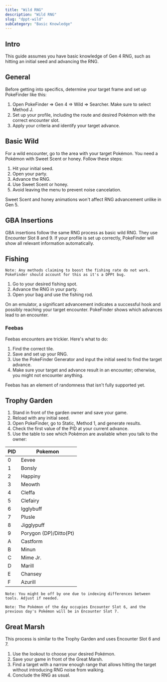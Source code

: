 ```yaml
---
title: "Wild RNG"
description: "Wild RNG"
slug: "dppt-wild"
subCategory: "Basic Knowledge"
---
```


## Intro

This guide assumes you have basic knowledge of Gen 4 RNG, such as hitting an initial seed and advancing the RNG.

## General

Before getting into specifics, determine your target frame and set up PokeFinder like this:

1. Open PokeFinder => Gen 4 => Wild => Searcher. Make sure to select Method J.
2. Set up your profile, including the route and desired Pokémon with the correct encounter slot.
3. Apply your criteria and identify your target advance.

## Basic Wild

For a wild encounter, go to the area with your target Pokémon. You need a Pokémon with Sweet Scent or honey. Follow these steps:

1. Hit your initial seed.
2. Open your party.
3. Advance the RNG.
4. Use Sweet Scent or honey.
5. Avoid leaving the menu to prevent noise cancelation.

Sweet Scent and honey animations won't affect RNG advancement unlike in Gen 5.

## GBA Insertions

GBA insertions follow the same RNG process as basic wild RNG. They use Encounter Slot 8 and 9. If your profile is set up correctly, PokeFinder will show all relevant information automatically.

## Fishing

```
Note: Any methods claiming to boost the fishing rate do not work. PokeFinder should account for this as it's a DPPt bug.
```

1. Go to your desired fishing spot.
2. Advance the RNG in your party.
3. Open your bag and use the fishing rod.

On an emulator, a significant advancement indicates a successful hook and possibly reaching your target encounter. PokeFinder shows which advances lead to an encounter.

### Feebas

Feebas encounters are trickier. Here's what to do:

1. Find the correct tile.
2. Save and set up your RNG.
3. Use the PokeFinder Generator and input the initial seed to find the target advance.
4. Make sure your target and advance result in an encounter; otherwise, you might not encounter anything.

Feebas has an element of randomness that isn't fully supported yet.

## Trophy Garden

1. Stand in front of the garden owner and save your game.
2. Reload with any initial seed.
3. Open PokeFinder, go to Static, Method 1, and generate results.
4. Check the first value of the PID at your current advance.
5. Use the table to see which Pokémon are available when you talk to the owner:

| PID | Pokemon                |
| :-- | ---------------------- |
| 0   | Eevee                  |
| 1   | Bonsly                 |
| 2   | Happiny                |
| 3   | Meowth                 |
| 4   | Cleffa                 |
| 5   | Clefairy               |
| 6   | Igglybuff              |
| 7   | Plusle                 |
| 8   | Jigglypuff             |
| 9   | Porygon (DP)/Ditto(Pt) |
| A   | Castform               |
| B   | Minun                  |
| C   | Mime Jr.               |
| D   | Marill                 |
| E   | Chansey                |
| F   | Azurill                |

```
Note: You might be off by one due to indexing differences between tools. Adjust if needed.
```

```
Note: The Pokémon of the day occupies Encounter Slot 6, and the previous day's Pokémon will be in Encounter Slot 7.
```

## Great Marsh

This process is similar to the Trophy Garden and uses Encounter Slot 6 and 7.

1. Use the lookout to choose your desired Pokémon.
2. Save your game in front of the Great Marsh.
3. Find a target with a narrow enough range that allows hitting the target without introducing RNG noise from walking.
4. Conclude the RNG as usual.
